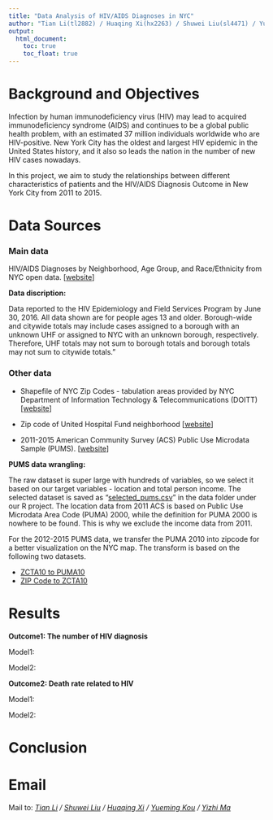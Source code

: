 ```yaml
---
title: "Data Analysis of HIV/AIDS Diagnoses in NYC"
author: "Tian Li(tl2882) / Huaqing Xi(hx2263) / Shuwei Liu(sl4471) / Yueming Kou(yk2826) / Yizhi Ma(ym2715)"
output:
  html_document: 
    toc: true
    toc_float: true
---
```

  
# Background and Objectives  
Infection by human immunodeficiency virus (HIV) may lead to acquired immunodeficiency syndrome (AIDS) and continues to be a global public health problem, with an estimated 37 million individuals worldwide who are HIV-positive. New York City has the oldest and largest HIV epidemic in the United States history, and it also so leads the nation in the number of new HIV cases nowadays.  
  
In this project, we aim to study the relationships between different characteristics of patients and the HIV/AIDS Diagnosis Outcome in New York City from 2011 to 2015.

# Data Sources

### Main data

HIV/AIDS Diagnoses by Neighborhood, Age Group, and Race/Ethnicity from NYC open data. [[website](https://data.cityofnewyork.us/Health/DOHMH-HIV-AIDS-Annual-Report/fju2-rdad)]

**Data discription:**

Data reported to the HIV Epidemiology and Field Services Program by June 30, 2016. All data shown are for people ages 13 and older. Borough-wide and citywide totals may include cases assigned to a borough with an unknown UHF or assigned to NYC with an unknown borough, respectively. Therefore, UHF totals may not sum to borough totals and borough totals may not sum to citywide totals."



### Other data


* Shapefile of NYC Zip Codes - tabulation areas provided by NYC Department of Information Technology & Telecommunications (DOITT) [[website](http://data.beta.nyc/dataset/3bf5fb73-edb5-4b05-bb29-7c95f4a727fc/resource/6df127b1-6d04-4bb7-b983-07402a2c3f90)]

* Zip code of United Hospital Fund neighborhood [[website](https://www1.nyc.gov/assets/doh/downloads/pdf/data/appb.pdf)]

* 2011-2015 American Community Survey (ACS) Public Use Microdata Sample (PUMS). [[website](https://factfinder.census.gov/faces/tableservices/jsf/pages/productview.xhtml?pid=ACS_pums_csv_2011_2015&prodType=document)]

**PUMS data wrangling:**

The raw dataset is super large with hundreds of variables, so we select it based on our target variables - location and total person income. The selected dataset is saved as “[selected_pums.csv](./data/selected_pums.csv)” in the data folder under our R project.
The location data from 2011 ACS is based on Public Use Microdata Area Code (PUMA) 2000, while the definition for PUMA 2000 is nowhere to be found. This is why we exclude the income data from 2011.  
  
For the 2012-2015 PUMS data, we transfer the PUMA 2010 into zipcode for a better visualization on the NYC map. The transform is based on the following two datasets.

* [ZCTA10 to PUMA10](http://faculty.baruch.cuny.edu/geoportal/resources/nyc_geog/nyc_zcta10_to_puma10.xls)
* [ZIP Code to ZCTA10](http://faculty.baruch.cuny.edu/geoportal/resources/nyc_geog/zip_to_zcta10_nyc_revised.xls)

# Results

**Outcome1: The number of HIV diagnosis**

Model1:

Model2:

**Outcome2: Death rate related to HIV**

Model1:

Model2:

# Conclusion


# Email

Mail to: _[Tian Li](mailto:tl2882@cumc.columbia.edu) / [Shuwei Liu](mailto:sl4471@cumc.columbia.edu) / [Huaqing Xi](mailto:hx2263@cumc.columbia.edu) / [Yueming Kou](mailto:yk2826@cumc.columbia.edu) / [Yizhi Ma](mailto:ym2715@cumc.columbia.edu)_


